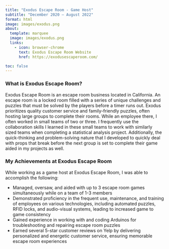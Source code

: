 ```yaml
---
title: "Exodus Escape Room - Game Host"
subtitle: "December 2020 – August 2022"
format: html
image: images/exodus.png
about:
  template: marquee
  image: images/exodus.png
  links: 
    - icon: browser-chrome
      text: Exodus Escape Room Website
      href: https://exodusescaperoom.com/

toc: false
---
```


### What is Exodus Escape Room?

Exodus Escape Room is an escape room business located in California. An escape room is a locked room filled with a series of unique challenges and puzzles that must be solved by the players before a timer runs out. Exodus prioritizes quality customer service and family-friendly puzzles, often hosting large groups to complete their rooms. While an employee there, I often worked in small teams of two or three. I frequently use the collaboration skills I learned in these small teams to work with similarly sized teams when completing a statistical analysis project. Additionally, the quick-thinking and problem-solving nature that I developed to quickly deal with props that break before the next group is set to complete their game aided in my projects as well.

### My Achievements at Exodus Escape Room

While working as a game host at Exodus Escape Room, I was able to accomplish the following:

- Managed, oversaw, and aided with up to 3 escape room games simultaneously while on a team of 1-3 members
- Demonstrated proficiency in the frequent use, maintenance, and training of employees on various technologies, including
automated puzzles, RFID locks, and audio-visual systems, leading to increased game to game consistency
- Gained experience in working with and coding Arduinos for troubleshooting and repairing escape room puzzles
- Earned several 5-star customer reviews on Yelp by delivering personalized and energetic customer service, ensuring
memorable escape room experiences